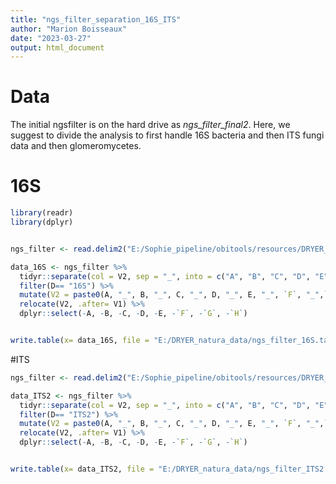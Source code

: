 ```yaml
---
title: "ngs_filter_separation_16S_ITS"
author: "Marion Boisseaux"
date: "2023-03-27"
output: html_document
---
```


# Data

The initial ngsfilter is on the hard drive as *ngs_filter_final2*. Here, we suggest to divide the analysis to first handle 16S bacteria and then ITS fungi data and then glomeromycetes. 

# 16S

```r
library(readr)
library(dplyr)


ngs_filter <- read.delim2("E:/Sophie_pipeline/obitools/resources/DRYER_natura/DRYER_natura_ngsfilter.txt", header = FALSE)

data_16S <- ngs_filter %>%
  tidyr::separate(col = V2, sep = "_", into = c("A", "B", "C", "D", "E", "F", "G", "H")) %>%
  filter(D== "16S") %>%
  mutate(V2 = paste0(A, "_", B, "_", C, "_", D, "_", E, "_", `F`, "_",`H`)) %>%
  relocate(V2, .after= V1) %>%
  dplyr::select(-A, -B, -C, -D, -E, -`F`, -`G`, -`H`)


write.table(x= data_16S, file = "E:/DRYER_natura_data/ngs_filter_16S.tab", col.names = FALSE, quote = FALSE, sep = "\t", row.names = FALSE)

```

#ITS

```r

ngs_filter <- read.delim2("E:/Sophie_pipeline/obitools/resources/DRYER_natura/DRYER_natura_ngsfilter.txt", header = FALSE)

data_ITS2 <- ngs_filter %>%
  tidyr::separate(col = V2, sep = "_", into = c("A", "B", "C", "D", "E", "F", "G", "H")) %>%
  filter(D== "ITS2") %>%
  mutate(V2 = paste0(A, "_", B, "_", C, "_", D, "_", E, "_", `F`, "_",`H`)) %>%
  relocate(V2, .after= V1) %>%
  dplyr::select(-A, -B, -C, -D, -E, -`F`, -`G`, -`H`)


write.table(x= data_ITS2, file = "E:/DRYER_natura_data/ngs_filter_ITS2.tab", col.names = FALSE, quote = FALSE, sep = "\t", row.names = FALSE)
```

